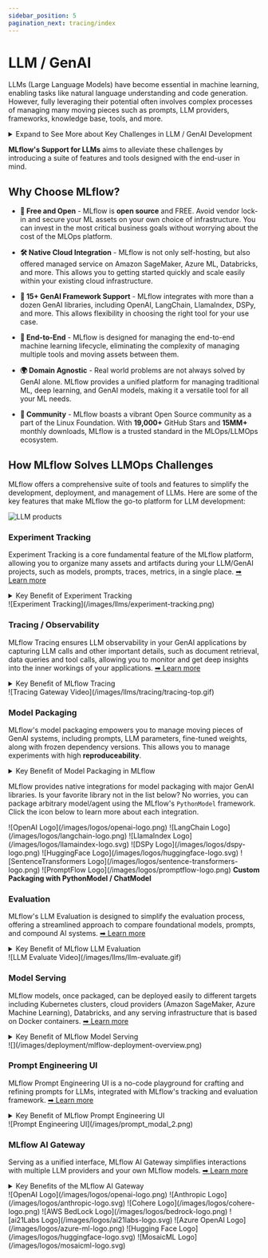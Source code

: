 ```yaml
---
sidebar_position: 5
pagination_next: tracing/index
---
```



# LLM / GenAI

LLMs (Large Language Models) have become essential in machine learning, enabling tasks like natural language understanding and code generation. However, fully leveraging their potential often involves complex processes of managing many moving pieces such as prompts, LLM providers, frameworks, knowledge base, tools, and more.


<details>
  <summary>Expand to See More about Key Challenges in LLM / GenAI Development</summary>

  #### Complexity in Compound AI Systems

  LLMs are often integral parts of larger, compound AI systems that incorporate multiple models, tools, prompts, and other components. With the rise of autonomous agents, the system's control flow becomes more dynamic and complex. Effectively managing such systems requires well-defined processes and specialized tools to handle their intricacies.

  <div className="center-div" style={{ width: "80%", padding: "20px" }}>
    ![GenAI Release Cadence](/images/llms/llama-index/llama_index_workflow_graph.png)
  </div>

  #### Rapidly Evolving Industry

  The GenAI industry is evolving at a fast pace, with new models, tools, and libraries emerging daily. Keeping track of versions and managing dependencies is crucial to maintaining the stability and reproducibility of AI systems.

  The following diagram illustrates the high release frequency of some popular GenAI libraries; LangChain and Openai, compared to those of classical ML and DL. Without keeping track of the versions and dependencies, it can be challenging to maintain the stability and reproducibility of AI systems.

  <div className="center-div" style={{ width: "80%", padding: "20px" }}>
    ![GenAI Release Cadence](/images/llms/genai-release-cadence.png)
  </div>

  #### Debugging Challenges

  Debugging LLM-based applications is particularly difficult due to the compound nature of these systems and the high level of abstraction in many frameworks. Gaining a clear understanding of how LLMs and their interacting components behave can be a daunting task without the right tools and techniques.

  #### Quality Assurance

  Ensuring the quality of machine learning systems has always been a challenge. With LLMs, the models’ complexity and the dynamic nature of tasks make it even harder to assess and guarantee quality. Robust QA processes are essential to ensure reliability and performance.

  #### Production Monitoring

  As LLM-based applications become more dynamic, monitoring their performance post-deployment is increasingly critical to business success. Unlike traditional software monitoring, machine learning monitoring requires specialized tools to track model behavior and performance in real-time.

</details>

**MLflow's Support for LLMs** aims to alleviate these challenges by introducing a suite of features and tools designed with the end-user in mind.


## Why Choose MLflow?

- **🪽 Free and Open** - MLflow is **open source** and FREE. Avoid vendor lock-in and secure your ML assets on your own choice of infrastructure. You can invest in the most critical business goals without worrying about the cost of the MLOps platform.

- **🛠️ Native Cloud Integration** - MLflow is not only self-hosting, but also offered managed service on Amazon SageMaker, Azure ML, Databricks, and more. This allows you to getting started quickly and scale easily within your existing cloud infrastructure.

- **🤝 15+ GenAI Framework Support** - MLflow integrates with more than a dozen GenAI libraries, including OpenAI, LangChain, LlamaIndex, DSPy, and more. This allows flexibility in choosing the right tool for your use case.

- **🔄 End-to-End** - MLflow is designed for managing the end-to-end machine learning lifecycle, eliminating the complexity of managing multiple tools and moving assets between them.

- **🌍 Domain Agnostic** - Real world problems are not always solved by GenAI alone. MLflow provides a unified platform for managing traditional ML, deep learning, and GenAI models, making it a versatile tool for all your ML needs.

- **👥 Community** - MLflow boasts a vibrant Open Source community as a part of the Linux Foundation. With **19,000+** GitHub Stars and **15MM+** monthly downloads, MLflow is a trusted standard in the MLOps/LLMOps ecosystem.


## How MLflow Solves LLMOps Challenges

MLflow offers a comprehensive suite of tools and features to simplify the development, deployment, and management of LLMs. Here are some of the key features that make MLflow the go-to platform for LLM development:

![LLM products](/images/llms/llm-products.png)

### Experiment Tracking

Experiment Tracking is a core fundamental feature of the MLflow platform, allowing you to organize many assets and artifacts during your LLM/GenAI projects, such as models, prompts, traces, metrics, in a single place. [➡︎ Learn more](/tracking)

<details>
  <summary>Key Benefit of Experiment Tracking</summary>

  - **Single Source of Truth**: MLflow serves as a centralized location for storing and managing all your LLM assets, including models, prompts, and traces, ensuring that you have a single source of truth for your projects.

  - **Better Collaboration**: Experiment Tracking allows you to share your work with your team members, enabling them to reproduce your results and provide feedback.

  - **Lineage Tracking**: MLflow captures the lineage of your LLM assets throughout the different stages of the project, allowing you to trace the lineage of your models, prompts, and other artifacts.

  - **Comparative Analysis**: MLflow enables you to compare different versions of your LLM models, prompts, and other assets, helping you make informed decisions and improve the quality of your LLM applications.

  - **Governance and Compliance**: With the central repository of machine learning assets in your organization, MLflow helps you maintain governance and compliance standards, ensuring that your important assets are accessible only to authorized users.

</details>


<Card>
![Experiment Tracking](/images/llms/experiment-tracking.png)
</Card>



### Tracing / Observability

MLflow Tracing ensures LLM observability in your GenAI applications by capturing LLM calls and other important details, such as document retrieval, data queries and tool calls, allowing you to monitor and get deep insights into the inner workings of your applications. [➡︎ Learn more](/tracing)

<details>
  <summary>Key Benefit of MLflow Tracing</summary>

  - **Debugging**: Traces provide a detailed view for what happens beneath the abstraction layer, helping you quickly identify and resolve issues in your LLM applications. With the native integration with **Jupyter Notebook**, MLflow offers a seamless debugging experience.

  - **Inspect Quality**: After evaluating your models or agents with [MLflow Evaluation](#evaluation), you can analyze the auto-generated traces to understand the behavior of your LLMs and make informed decisions.

  - **Production Monitoring**: Traces are essential for monitoring the performance of your LLMs in production. MLflow Tracing allows you to identify bottlenecks and performance issues in production, enabling you to take corrective actions and continuously optimize your applications.

  - **OpenTelemetry**: MLflow Traces are compatible with OpenTelemetry, an industry-standard observability framework, allowing you to integrate with popular observability tools like Prometheus, Grafana, and Jaeger for advanced monitoring and analysis.

  - **Framework Support**: MLflow Tracing supports 15+ GenAI libraries, including OpenAI, LangChain, LlamaIndex, DSPy, Anthropic, Amazon Bedrock, and more. With just adding **one line of code**, you can start tracing your LLM applications built with these libraries.


</details>

<Card >
![Tracing Gateway Video](/images/llms/tracing/tracing-top.gif)
</Card>


### Model Packaging

MLflow's model packaging empowers you to manage moving pieces of GenAI systems, including prompts, LLM parameters, fine-tuned weights, along with frozen dependency versions. This allows you to manage experiments with high **reproduceability**.

<details>
  <summary>Key Benefit of Model Packaging in MLflow</summary>

  - **Reproducibility**: MLflow ensures that all dependencies are captured and frozen during model packaging, ensuring that your models can be reproduced consistently across different environments.

  - **Versioning**: MLflow models are versioned and registered to the [MLflow Model Registry](/model-registry) before production deployment, allowing you to keep track of fast-evolving models and assets with ease.

  - **Native Support for Popular Packages**: Standardized interfaces for tasks like saving, logging, and managing inference configurations.

  - **Unified prediction APIs**: MLflow models can be loaded as a convenient `PyFunc` wrapper that exposes a consistent `predict()` API, regardless of the underlying library. This simplified the process of evaluation, deployment, and production use of GenAI systems.

  - **Model Signature**: MLflow's [model signature](/model/signatures) feature allows you to define the input, optional parameters, and output schema of your model and additional parameters, making it easier to understand how to interface with the model and share it with others.

</details>


MLflow provides native integrations for model packaging with major GenAI libraries. Is your favorite library not in the list below? No worries, you can package arbitrary model/agent using the MLflow's `PythonModel` framework. Click the icon below to learn more about each integration.

<CardGroup isSmall>
  <SmallLogoCard link="/llms/openai">
    <span>![OpenAI Logo](/images/logos/openai-logo.png)</span>
  </SmallLogoCard>
  <SmallLogoCard link="/llms/langchain">
    <span>![LangChain Logo](/images/logos/langchain-logo.png)</span>
  </SmallLogoCard>
  <SmallLogoCard link="/llms/llama-index">
    <span>![LlamaIndex Logo](/images/logos/llamaindex-logo.svg)</span>
  </SmallLogoCard>
  <SmallLogoCard link="/llms/dspy">
    <span>![DSPy Logo](/images/logos/dspy-logo.png)</span>
  </SmallLogoCard>
  <SmallLogoCard link="/llms/transformers">
    <span>![HuggingFace Logo](/images/logos/huggingface-logo.svg)</span>
  </SmallLogoCard>
  <SmallLogoCard link="/llms/sentence-transformers">
    <span>![SentenceTransformers Logo](/images/logos/sentence-transformers-logo.png)</span>
  </SmallLogoCard>
  <SmallLogoCard link="/model#promptflow-promptflow-experimental">
    <span>![PromptFlow Logo](/images/logos/promptflow-logo.png)</span>
  </SmallLogoCard>
  <SmallLogoCard link="/llms/chat-model-intro">
    <b>Custom Packaging with PythonModel / ChatModel</b>
  </SmallLogoCard>
</CardGroup>


### Evaluation

MLflow's LLM Evaluation is designed to simplify the evaluation process, offering a streamlined approach to compare foundational models, prompts, and compound AI systems. [➡︎ Learn more](/llms/llm-evaluate)


<details>
  <summary>Key Benefit of MLflow LLM Evaluation</summary>

  {/* TODO: make the mlflow.genai.evaluate link functional */}
  - **Simplified Evaluation**: Leverage MLflow's <APILink fn="mlflow.genai.evaluate" /> API and built-in harnesses to test your GenAI models with ease.

  - **LLM-as-a-Judge**: MLflow provides built-in LLM-as-a-Judge metrics with flexible configuration for judge LLM providers, allowing you to plug-in complex evaluation criteria into automated evaluation process and to evaluate in bulk.

  - **Customizable Metrics**: Beyond the provided metrics, MLflow supports a plugin-style for custom scoring, enhancing the evaluation's flexibility.

  - **Comparative Analysis**: Effortlessly compare foundational models, providers, and prompts to make informed decisions.

  - **Deep Insights**: Traces are automatically generated for evaluation runs, allowing you to get deeper insights on the evaluation results and fix quality issues with confidence.


</details>


<Card >
![LLM Evaluate Video](/images/llms/llm-evaluate.gif)
</Card>

### Model Serving

MLflow models, once packaged, can be deployed easily to different targets including Kubernetes clusters, cloud providers (Amazon SageMaker, Azure Machine Learning), Databricks, and any serving infrastructure that is based on Docker containers. [➡︎ Learn more](/deployment)


<details>
  <summary>Key Benefit of MLflow Model Serving</summary>

  - **Effortless Deployment**: MLflow provides a simple interface for deploying models to various targets, eliminating the need to write boilerplate code.
  - **Dependency and Environment Management**: MLflow ensures that the deployment environment mirrors the training environment, capturing all dependencies. This guarantees that models run consistently, regardless of where they're deployed.
  - **Packaging Models and Code**: With MLflow, not just the model, but any supplementary code and configurations are packaged along with the deployment container. This ensures that the model can be executed seamlessly without any missing components.
  - **Avoid Vendor Lock-in**: MLflow provides a standard format for packaging models and unified APIs for deployment. You can easily switch between deployment targets without having to rewrite your code.
</details>

<Card>
  <div className="center-div" style={{ width: "90%" }}>
    ![](/images/deployment/mlflow-deployment-overview.png)
  </div>
</Card>

### Prompt Engineering UI

MLflow Prompt Engineering UI is a no-code playground for crafting and refining prompts for LLMs, integrated with MLflow's tracking and evaluation framework. [➡︎ Learn more](/llms/prompt-engineering)

<details>
  <summary>Key Benefit of MLflow Prompt Engineering UI</summary>

  - **Iterative Development**: Streamlined process for trial and error without the overwhelming complexity.

  - **UI-Based Prototyping**: Prototype, iterate, and refine prompts without diving deep into code.

  - **Accessible Engineering**: Makes prompt engineering more user-friendly, speeding up experimentation.

  - **Optimized Configurations**: Quickly hone in on the best model configurations for tasks like question answering or document summarization.

  - **Transparent Tracking**: Every model iteration and configuration is meticulously tracked. Ensures reproducibility and transparency in your development process.

</details>

<Card>
![Prompt Engineering UI](/images/prompt_modal_2.png)
</Card>


### MLflow AI Gateway

Serving as a unified interface, MLflow AI Gateway simplifies interactions with multiple LLM providers and your own MLflow models. [➡︎ Learn more](/llms/deployments)

<details>
  <summary>Key Benefits of the MLflow AI Gateway</summary>

  - **Unified Endpoint**: No more juggling between multiple provider APIs.

  - **Simplified Integrations**: One-time setup, no repeated complex integrations.

  - **Secure Credential Management**: Centralized storage prevents scattered API keys. No hardcoding or user-handled keys.

  - **Consistent API Experience**: Uniform, easy-to-use REST API across all providers.

  - **Seamless Provider Swapping**: Swap providers without touching your code and zero downtime.

</details>


<CardGroup isSmall>
  <SmallLogoCard link="https://github.com/mlflow/mlflow/blob/master/examples/gateway/openai/README.md">
    <span>![OpenAI Logo](/images/logos/openai-logo.png)</span>
  </SmallLogoCard>
  <SmallLogoCard link="https://github.com/mlflow/mlflow/blob/master/examples/gateway/openai/README.md">
    <span>![Anthropic Logo](/images/logos/anthropic-logo.svg)</span>
  </SmallLogoCard>
  <SmallLogoCard link="https://github.com/mlflow/mlflow/blob/master/examples/gateway/cohere/README.md">
    <span>![Cohere Logo](/images/logos/cohere-logo.png)</span>
  </SmallLogoCard>
  <SmallLogoCard link="https://github.com/mlflow/mlflow/blob/master/examples/gateway/bedrock/README.md">
    <span style={{ minWidth: "80px" }}>![AWS BedLock Logo](/images/logos/bedrock-logo.png)</span>
  </SmallLogoCard>
  <SmallLogoCard link="https://github.com/mlflow/mlflow/blob/master/examples/gateway/ai21_labs/README.md">
    <span>![ai21Labs Logo](/images/logos/ai21labs-logo.svg)</span>
  </SmallLogoCard>
  <SmallLogoCard link="https://github.com/mlflow/mlflow/blob/master/examples/gateway/azure_openai/README.md">
    <span>![Azure OpenAI Logo](/images/logos/azure-ml-logo.png)</span>
  </SmallLogoCard>
  <SmallLogoCard link="https://github.com/mlflow/mlflow/blob/master/examples/gateway/huggingface/README.md">
    <span>![Hugging Face Logo](/images/logos/huggingface-logo.svg)</span>
  </SmallLogoCard>
  <SmallLogoCard link="https://github.com/mlflow/mlflow/blob/master/examples/gateway/mosaicml/README.md">
    <span>![MosaicML Logo](/images/logos/mosaicml-logo.svg)</span>
  </SmallLogoCard>
</CardGroup>
<br />
